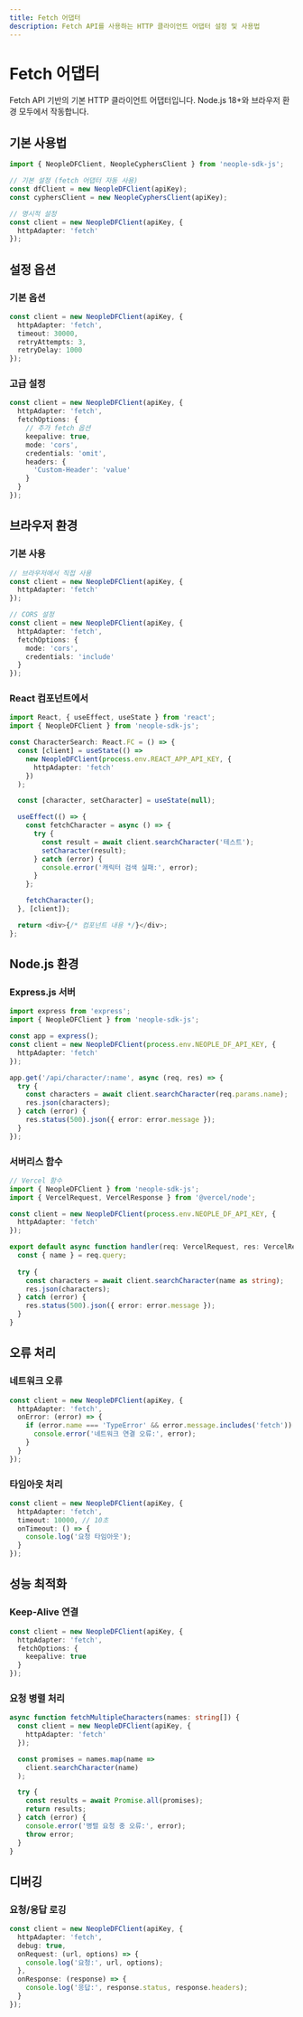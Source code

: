```yaml
---
title: Fetch 어댑터
description: Fetch API를 사용하는 HTTP 클라이언트 어댑터 설정 및 사용법
---
```


# Fetch 어댑터

Fetch API 기반의 기본 HTTP 클라이언트 어댑터입니다. Node.js 18+와 브라우저 환경 모두에서 작동합니다.

## 기본 사용법

```typescript
import { NeopleDFClient, NeopleCyphersClient } from 'neople-sdk-js';

// 기본 설정 (fetch 어댑터 자동 사용)
const dfClient = new NeopleDFClient(apiKey);
const cyphersClient = new NeopleCyphersClient(apiKey);

// 명시적 설정
const client = new NeopleDFClient(apiKey, {
  httpAdapter: 'fetch'
});
```

## 설정 옵션

### 기본 옵션

```typescript
const client = new NeopleDFClient(apiKey, {
  httpAdapter: 'fetch',
  timeout: 30000,
  retryAttempts: 3,
  retryDelay: 1000
});
```

### 고급 설정

```typescript
const client = new NeopleDFClient(apiKey, {
  httpAdapter: 'fetch',
  fetchOptions: {
    // 추가 fetch 옵션
    keepalive: true,
    mode: 'cors',
    credentials: 'omit',
    headers: {
      'Custom-Header': 'value'
    }
  }
});
```

## 브라우저 환경

### 기본 사용

```typescript
// 브라우저에서 직접 사용
const client = new NeopleDFClient(apiKey, {
  httpAdapter: 'fetch'
});

// CORS 설정
const client = new NeopleDFClient(apiKey, {
  httpAdapter: 'fetch',
  fetchOptions: {
    mode: 'cors',
    credentials: 'include'
  }
});
```

### React 컴포넌트에서

```typescript
import React, { useEffect, useState } from 'react';
import { NeopleDFClient } from 'neople-sdk-js';

const CharacterSearch: React.FC = () => {
  const [client] = useState(() => 
    new NeopleDFClient(process.env.REACT_APP_API_KEY, {
      httpAdapter: 'fetch'
    })
  );

  const [character, setCharacter] = useState(null);

  useEffect(() => {
    const fetchCharacter = async () => {
      try {
        const result = await client.searchCharacter('테스트');
        setCharacter(result);
      } catch (error) {
        console.error('캐릭터 검색 실패:', error);
      }
    };

    fetchCharacter();
  }, [client]);

  return <div>{/* 컴포넌트 내용 */}</div>;
};
```

## Node.js 환경

### Express.js 서버

```typescript
import express from 'express';
import { NeopleDFClient } from 'neople-sdk-js';

const app = express();
const client = new NeopleDFClient(process.env.NEOPLE_DF_API_KEY, {
  httpAdapter: 'fetch'
});

app.get('/api/character/:name', async (req, res) => {
  try {
    const characters = await client.searchCharacter(req.params.name);
    res.json(characters);
  } catch (error) {
    res.status(500).json({ error: error.message });
  }
});
```

### 서버리스 함수

```typescript
// Vercel 함수
import { NeopleDFClient } from 'neople-sdk-js';
import { VercelRequest, VercelResponse } from '@vercel/node';

const client = new NeopleDFClient(process.env.NEOPLE_DF_API_KEY, {
  httpAdapter: 'fetch'
});

export default async function handler(req: VercelRequest, res: VercelResponse) {
  const { name } = req.query;
  
  try {
    const characters = await client.searchCharacter(name as string);
    res.json(characters);
  } catch (error) {
    res.status(500).json({ error: error.message });
  }
}
```

## 오류 처리

### 네트워크 오류

```typescript
const client = new NeopleDFClient(apiKey, {
  httpAdapter: 'fetch',
  onError: (error) => {
    if (error.name === 'TypeError' && error.message.includes('fetch')) {
      console.error('네트워크 연결 오류:', error);
    }
  }
});
```

### 타임아웃 처리

```typescript
const client = new NeopleDFClient(apiKey, {
  httpAdapter: 'fetch',
  timeout: 10000, // 10초
  onTimeout: () => {
    console.log('요청 타임아웃');
  }
});
```

## 성능 최적화

### Keep-Alive 연결

```typescript
const client = new NeopleDFClient(apiKey, {
  httpAdapter: 'fetch',
  fetchOptions: {
    keepalive: true
  }
});
```

### 요청 병렬 처리

```typescript
async function fetchMultipleCharacters(names: string[]) {
  const client = new NeopleDFClient(apiKey, {
    httpAdapter: 'fetch'
  });

  const promises = names.map(name => 
    client.searchCharacter(name)
  );

  try {
    const results = await Promise.all(promises);
    return results;
  } catch (error) {
    console.error('병렬 요청 중 오류:', error);
    throw error;
  }
}
```

## 디버깅

### 요청/응답 로깅

```typescript
const client = new NeopleDFClient(apiKey, {
  httpAdapter: 'fetch',
  debug: true,
  onRequest: (url, options) => {
    console.log('요청:', url, options);
  },
  onResponse: (response) => {
    console.log('응답:', response.status, response.headers);
  }
});
```
